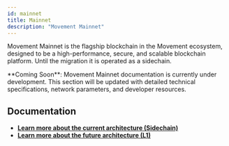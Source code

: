 ```yaml
---
id: mainnet
title: Mainnet
description: "Movement Mainnet"
---
```



Movement Mainnet is the flagship blockchain in the Movement ecosystem, designed to be a high-performance, secure, and scalable blockchain platform. Until the migration it is operated as a sidechain.

<Callout type="info">
**Coming Soon**: Movement Mainnet documentation is currently under development. This section will be updated with detailed technical specifications, network parameters, and developer resources.
</Callout>

## Documentation

- **[Learn more about the current architecture (Sidechain)](/general/sidechain)**
- **[Learn more about the future architecture (L1)](/general/l1)**
